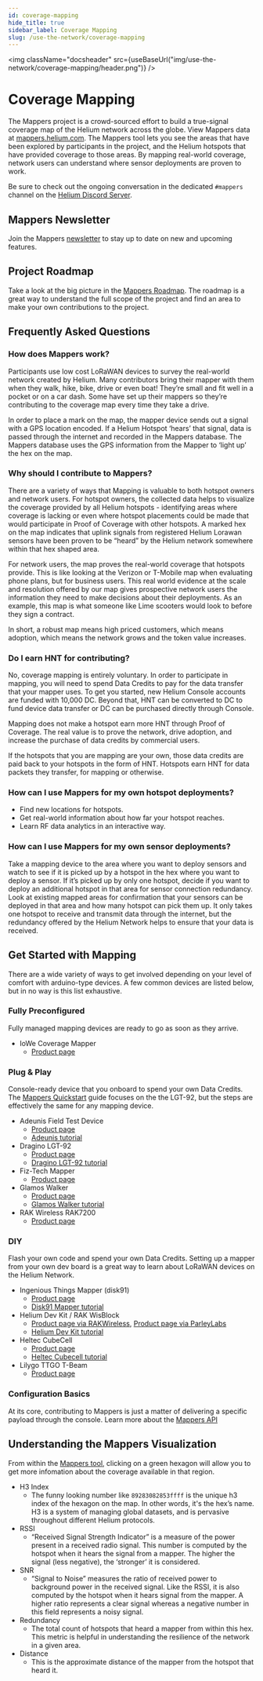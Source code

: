 ```yaml
---
id: coverage-mapping
hide_title: true
sidebar_label: Coverage Mapping
slug: /use-the-network/coverage-mapping
---
```



<img className="docsheader" src={useBaseUrl("img/use-the-network/coverage-mapping/header.png")} />

# Coverage Mapping
The Mappers project is a crowd-sourced effort to build a true-signal coverage map of the Helium network across the globe.
View Mappers data at [mappers.helium.com](https://mappers.helium.com/). The Mappers tool lets you see the areas that have been explored by participants in the project, and the Helium hotspots that have provided coverage to those areas. By mapping real-world coverage, network users can understand where sensor deployments are proven to work.

Be sure to check out the ongoing conversation in the dedicated `#mappers` channel on the [Helium Discord Server](https://discord.gg/helium).

## Mappers Newsletter
Join the Mappers [newsletter](https://www.helium.com/mappers) to stay up to date on new and upcoming features.

## Project Roadmap
Take a look at the big picture in the [Mappers Roadmap](/use-the-network/coverage-mapping/mappers-roadmap). The roadmap is a great way to understand the full scope of the project and find an area to make your own contributions to the project.

## Frequently Asked Questions

### How does Mappers work?
Participants use low cost LoRaWAN devices to survey the real-world network created by Helium. Many contributors bring their mapper with them when they walk, hike, bike, drive or even boat! They’re small and fit well in a pocket or on a car dash. Some have set up their mappers so they’re contributing to the coverage map every time they take a drive.

In order to place a mark on the map, the mapper device sends out a signal with a GPS location encoded. If a Helium Hotspot ‘hears’ that signal, data is passed through the internet and recorded in the Mappers database. The Mappers database uses the GPS information from the Mapper to ‘light up’ the hex on the map.

### Why should I contribute to Mappers?
There are a variety of ways that Mapping is valuable to both hotspot owners and network users.
For hotspot owners, the collected data helps to visualize the coverage provided by all Helium hotspots - identifying areas where coverage is lacking or even where hotspot placements could be made that would participate in Proof of Coverage with other hotspots. A marked hex on the map indicates that uplink signals from registered Helium Lorawan sensors have been proven to be “heard” by the Helium network somewhere within that hex shaped area.

For network users, the map proves the real-world coverage that hotspots provide. This is like looking at the Verizon or T-Mobile map when evaluating phone plans, but for business users. This real world evidence at the scale and resolution offered by our map gives prospective network users the information they need to make decisions about their deployments.
As an example, this map is what someone like Lime scooters would look to before they sign a contract. 

In short, a robust map means high priced customers, which means adoption, which means the network grows and the token value increases.

### Do I earn HNT for contributing?
No, coverage mapping is entirely voluntary. In order to participate in mapping, you will need to spend Data Credits to pay for the data transfer that your mapper uses. To get you started, new Helium Console accounts are funded with 10,000 DC. Beyond that, HNT can be converted to DC to fund device data transfer or DC can be purchased directly through Console. 

Mapping does not make a hotspot earn more HNT through Proof of Coverage.
The real value is to prove the network, drive adoption, and increase the purchase of data credits by commercial users.

If the hotspots that you are mapping are your own, those data credits are paid back to your hotspots in the form of HNT. Hotspots earn HNT for data packets they transfer, for mapping or otherwise.

### How can I use Mappers for my own hotspot deployments?
* Find new locations for hotspots.
* Get real-world information about how far your hotspot reaches.
* Learn RF data analytics in an interactive way.

### How can I use Mappers for my own sensor deployments?
Take a mapping device to the area where you want to deploy sensors and watch to see if it is picked up by a hotspot in the hex where you want to deploy a sensor. If it’s picked up by only one hotspot, decide if you want to deploy an additional hotspot in that area for sensor connection redundancy. Look at existing mapped areas for confirmation that your sensors can be deployed in that area and how many hotspot can pick them up. It only takes one hotspot to receive and transmit data through the internet, but the redundancy offered by the Helium Network helps to ensure that your data is received.

## Get Started with Mapping
There are a wide variety of ways to get involved depending on your level of comfort with arduino-type devices. A few common devices are listed below, but in no way is this list exhaustive.

### Fully Preconfigured
Fully managed mapping devices are ready to go as soon as they arrive.
* IoWe Coverage Mapper
    * [Product page](https://www.internetofwe.net/product-page/helium-coverage-mapper)

### Plug & Play
Console-ready device that you onboard to spend your own Data Credits.
The [Mappers Quickstart](/use-the-network/coverage-mapping/mappers-quickstart) guide focuses on the the LGT-92, but the steps are effectively the same for any mapping device.
* Adeunis Field Test Device
    * [Product page](https://www.adeunis.com/en/produit/ftd-network-tester/)
    * [Adeunis tutorial](/use-the-network/coverage-mapping/adeunis-mapper)
* Dragino LGT-92
    * [Product page](https://www.dragino.com/products/lora-lorawan-end-node/item/142-lgt-92.html)
    * [Dragino LGT-92 tutorial](/use-the-network/coverage-mapping/mappers-quickstart)
* Fiz-Tech Mapper
    * [Product page](https://fiz-tech.net/search?type=tag&q=Mapper)
* Glamos Walker
    * [Product page](https://glamos.eu/product/walker/)
    * [Glamos Walker tutorial](https://glamos.eu/manual/)
* RAK Wireless RAK7200 
    * [Product page](https://store.rakwireless.com/products/rak7200-lpwan-tracker?variant=29669491867693)

### DIY
Flash your own code and spend your own Data Credits. Setting up a mapper from your own dev board is a great way to learn about LoRaWAN devices on the Helium Network.
* Ingenious Things Mapper (disk91)
    * [Product page](https://shop.ingeniousthings.fr/products/helium-lorawan-field-tester-and-mapper-kit)
    * [Disk91 Mapper tutorial](https://www.disk91.com/2021/technology/lora/low-cost-lorawan-field-tester/)
* Helium Dev Kit / RAK WisBlock 
    * [Product page via RAKWireless](https://store.rakwireless.com/products/helium-developer-kit), [Product page via ParleyLabs](https://shop.parleylabs.com/collections/iot-developers-products/products/helium-wisblock-connected-kit)
    * [Helium Dev Kit tutorial](https://github.com/arkieguy/RAK4631-Helium-Mapper)
* Heltec CubeCell
    * [Product page](https://heltec.org/project/htcc-ab02s/)
    * [Heltec Cubecell tutorial](https://github.com/jas-williams/CubeCell-Helium-Mapper)
* Lilygo TTGO T-Beam
    * [Product page](http://www.lilygo.cn/prod_view.aspx?TypeId=50060&Id=1317&FId=t3:50060:3)

### Configuration Basics
At its core, contributing to Mappers is just a matter of delivering a specific payload through the console. Learn more about the [Mappers API](/use-the-network/coverage-mapping/mappers-api)

## Understanding the Mappers Visualization
From within the [Mappers tool](http://mappers.helium.com), clicking on a green hexagon will allow you to get more infomation about the coverage available in that region.
* H3 Index
    * The funny looking number like `89283082853ffff` is the unique h3 index of the hexagon on the map. In other words, it's the hex’s name. H3 is a system of managing global datasets, and is pervasive throughout different Helium protocols.
* RSSI
    * “Received Signal Strength Indicator” is a measure of the power present in a received radio signal. This number is computed by the hotspot when it hears the signal from a mapper. The higher the signal (less negative), the ‘stronger’ it is considered.
* SNR
    * “Signal to Noise” measures the ratio of received power to background power in the received signal. Like the RSSI, it is also computed by the hotspot when it hears signal from the mapper. A higher ratio represents a clear signal whereas a negative number in this field represents a noisy signal.
* Redundancy
    * The total count of hotspots that heard a mapper from within this hex. This metric is helpful in understanding the resilience of the network in a given area.
* Distance
    * This is the approximate distance of the mapper from the hotspot that heard it.
